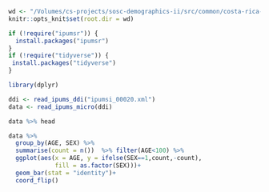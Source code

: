 ```r
wd <- "/Volumes/cs-projects/sosc-demographics-ii/src/common/costa-rica-1973-flat/"
knitr::opts_knit$set(root.dir = wd)
```

```r
if (!require("ipumsr")) {
  install.packages("ipumsr")
}
if (!require("tidyverse")) {
 install.packages("tidyverse") 
} 

library(dplyr)

ddi <- read_ipums_ddi("ipumsi_00020.xml")
data <- read_ipums_micro(ddi)
```

```r
data %>% head
```
```r
data %>% 
  group_by(AGE, SEX) %>% 
  summarise(count = n())  %>% filter(AGE<100) %>% 
  ggplot(aes(x = AGE, y = ifelse(SEX==1,count,-count),
             fill = as.factor(SEX)))+
  geom_bar(stat = "identity")+
  coord_flip()
```
